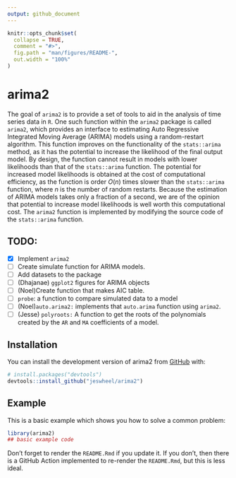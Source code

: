 ```yaml
---
output: github_document
---
```


<!-- README.md is generated from README.Rmd. Please edit that file -->

```r
knitr::opts_chunk$set(
  collapse = TRUE,
  comment = "#>",
  fig.path = "man/figures/README-",
  out.width = "100%"
)
```

# arima2

<!-- badges: start -->
<!-- badges: end -->

The goal of `arima2` is to provide a set of tools to aid in the analysis of time series data in `R`. 
One such function within the `arima2` package is called `arima2`, which provides an interface to estimating Auto Regressive Integrated Moving Average (ARIMA) models using a random-restart algorithm. 
This function improves on the functionality of the `stats::arima` method, as it has the potential to increase the likelihood of the final output model. By design, the function cannot result in models with lower likelihoods than that of the `stats::arima` function. 
The potential for increased model likelihoods is obtained at the cost of computational efficiency, as the function is order $O(n)$ times slower than the `stats::arima` function, where $n$ is the number of random restarts.
Because the estimation of ARIMA models takes only a fraction of a second, we are of the opinion that potential to increase model likelihoods is well worth this computational cost.
The `arima2` function is implemented by modifying the source code of the `stats::arima` function. 

## TODO:

- [x] Implement `arima2` 
- [ ] Create simulate function for ARIMA models.
- [ ] Add datasets to the package 
- [ ] (Dhajanae) `ggplot2` figures for ARIMA objects
- [ ] (Noel)Create function that makes AIC table. 
- [ ] `probe`: a function to compare simulated data to a model 
- [ ] (Noel)`auto.arima2:` implements that `auto.arima` function using `arima2`.
- [ ] (Jesse) `polyroots:` A function to get the roots of the polynomials created by the `AR` and `MA` coefficients of a model. 

## Installation

You can install the development version of arima2 from [GitHub](https://github.com/) with:

``` r
# install.packages("devtools")
devtools::install_github("jeswheel/arima2")
```

## Example

This is a basic example which shows you how to solve a common problem:

```r
library(arima2)
## basic example code
```

Don't forget to render the `README.Rmd` if you update it. If you don't, then there is a GitHub Action implemented to re-render the `README.Rmd`, but this is less ideal. 
